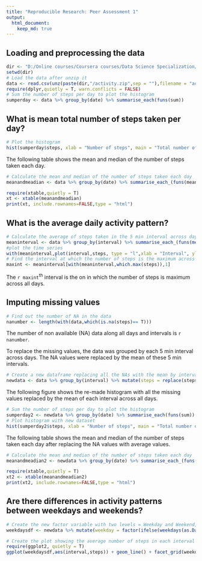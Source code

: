 ```yaml
---
title: "Reproducible Research: Peer Assessment 1"
output: 
  html_document:
    keep_md: true
---
```



## Loading and preprocessing the data
```r
dir <- "D:/Online courses/Coursera courses/Data Science Specialization/05- Reproducible research/Assignment_1/RepData_PeerAssessment1"
setwd(dir)
# Load the data after unzip it
data <- read.csv(unz(paste(dir,"/activity.zip",sep = ""),filename = "activity.csv"))
require(dplyr,quietly = T, warn.conflicts = FALSE)
# Sum the number of steps per day to plot the histogram
sumperday <- data %>% group_by(date) %>% summarise_each(funs(sum))

```


## What is mean total number of steps taken per day?
```r
# Plot the histogram
hist(sumperday$steps, xlab = "Number of steps", main = "Total number of steps taken each day")
```

The following table shows the mean and median of the number of steps taken each day.

```r
# Calculate the mean and median of the number of steps taken each day
meanandmeadian <- data %>% group_by(date) %>% summarise_each_(funs(mean,median),"steps")

require(xtable,quietly = T)
xt <- xtable(meanandmeadian)
print(xt, include.rownames=FALSE,type = "html")
```


## What is the average daily activity pattern?
```r
# Calculate the average of steps taken in the 5 min interval across days
meaninterval <- data %>% group_by(interval) %>% summarise_each_(funs(mean(., na.rm = T)),"steps")
#plot the time series
with(meaninterval,plot(interval,steps, type = "l",xlab = "Interval", ylab= "Number of steps", main = "Average number of steps taken in each 5 min interval across all days"))
# Find the interval at which the number of steps is the maximum across all days
maxint <- meaninterval[with(meaninterval,which.max(steps)),1]
```

The `r maxint`<sup>th</sup> interval is the on in which the number of steps is maximum across all days.


## Imputing missing values

```r
# Find out the number of NA in the data
nanumber <- length(with(data,which(is.na(steps)== T)))
```

The number of non available (NA) data along all days and intervals is `r nanumber`.

To replace the missing values, the data was grouped by each 5 min interval across days. The NA values were replaced by the mean of these 5 min intervals.

```r
# Create a new dataframe replacing all the NAs with the mean by interval
newdata <- data %>% group_by(interval) %>% mutate(steps = replace(steps,is.na(steps),mean(steps,na.rm = T)))
```

The following figure shows the re-made histogram with all the missing values replaced by the mean of each interval across all days.


```r
# Sum the number of steps per day to plot the histogram
sumperday2 <- newdata %>% group_by(date) %>% summarise_each(funs(sum))
# Plot histogram with new dataset
hist(sumperday2$steps, xlab = "Number of steps", main = "Total number of steps taken each day")
```

The following table shows the mean and median of the number of steps taken each day after replacing the NA values with average values.


```r
# Calculate the mean and median of the number of steps taken each day
meanandmeadian2 <- newdata %>% group_by(date) %>% summarise_each_(funs(mean,median),"steps")

require(xtable,quietly = T)
xt2 <- xtable(meanandmeadian2)
print(xt2, include.rownames=FALSE,type = "html")
```

## Are there differences in activity patterns between weekdays and weekends?
```r
# Create the new factor variable with two levels = Weekday and Weekend, the calculate the average number of steps in each interval across weedays and weekend
weekdaysdf <- newdata %>% mutate(weekday = factor(ifelse(weekdays(as.Date(date)) == "Saturday" | weekdays(as.Date(date)) =="Sunday","Weekend","Weekday"))) %>% group_by(weekday,interval) %>% summarise_each_(funs(mean),"steps")

# Create the plot showing the average number of steps in each interval for the weekends and weekdays
require(ggplot2, quietly = T)
ggplot(weekdaysdf,aes(interval,steps)) + geom_line() + facet_grid(weekday~.) + ggtitle("Average number of steps taken in each 5 min interval across \n weekdays and weekends")

```

